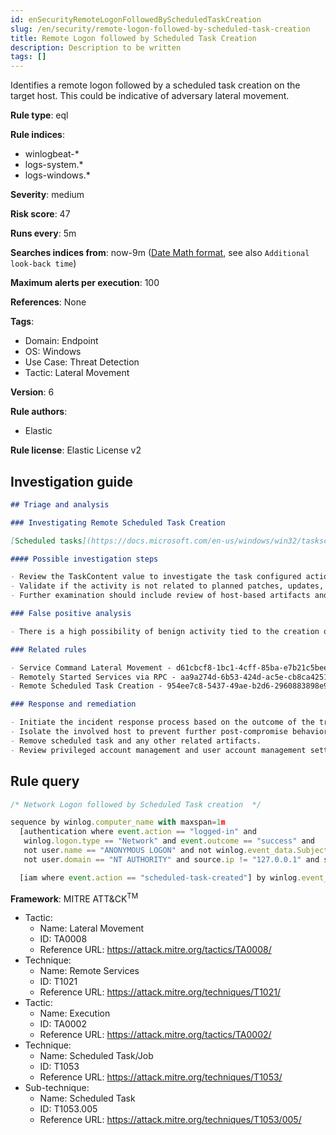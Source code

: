 ```yaml
---
id: enSecurityRemoteLogonFollowedByScheduledTaskCreation
slug: /en/security/remote-logon-followed-by-scheduled-task-creation
title: Remote Logon followed by Scheduled Task Creation
description: Description to be written
tags: []
---
```


<div id="remote-logon-followed-by-scheduled-task-creation"></div>

Identifies a remote logon followed by a scheduled task creation on the target host. This could be indicative of adversary lateral movement.

**Rule type**: eql

**Rule indices**: 

* winlogbeat-*
* logs-system.*
* logs-windows.*

**Severity**: medium

**Risk score**: 47

**Runs every**: 5m

**Searches indices from**: now-9m ([Date Math format](((ref))/common-options.html#date-math), see also <DocLink id="enSecurityRulesUiCreate" section="set-the-rules-schedule">`Additional look-back time`</DocLink>)

**Maximum alerts per execution**: 100

**References**: None

**Tags**: 

* Domain: Endpoint
* OS: Windows
* Use Case: Threat Detection
* Tactic: Lateral Movement

**Version**: 6

**Rule authors**: 

* Elastic

**Rule license**: Elastic License v2

## Investigation guide

```markdown
## Triage and analysis

### Investigating Remote Scheduled Task Creation

[Scheduled tasks](https://docs.microsoft.com/en-us/windows/win32/taskschd/about-the-task-scheduler) are a great mechanism for persistence and program execution. These features can be used remotely for a variety of legitimate reasons, but at the same time used by malware and adversaries. When investigating scheduled tasks that were set up remotely, one of the first steps should be to determine the original intent behind the configuration and to verify if the activity is tied to benign behavior such as software installation or any kind of network administrator work. One objective for these alerts is to understand the configured action within the scheduled task. This is captured within the registry event data for this rule and can be base64 decoded to view the value.

#### Possible investigation steps

- Review the TaskContent value to investigate the task configured action.
- Validate if the activity is not related to planned patches, updates, network administrator activity, or legitimate software installations.
- Further examination should include review of host-based artifacts and network logs from around when the scheduled task was created, on both the source and target machines.

### False positive analysis

- There is a high possibility of benign activity tied to the creation of remote scheduled tasks as it is a general feature within Windows and used for legitimate purposes for a wide range of activity. Any kind of context should be found to further understand the source of the activity and determine the intent based on the scheduled task's contents.

### Related rules

- Service Command Lateral Movement - d61cbcf8-1bc1-4cff-85ba-e7b21c5beedc
- Remotely Started Services via RPC - aa9a274d-6b53-424d-ac5e-cb8ca4251650
- Remote Scheduled Task Creation - 954ee7c8-5437-49ae-b2d6-2960883898e9

### Response and remediation

- Initiate the incident response process based on the outcome of the triage.
- Isolate the involved host to prevent further post-compromise behavior.
- Remove scheduled task and any other related artifacts.
- Review privileged account management and user account management settings. Consider implementing group policy object (GPO) policies to further restrict activity, or configuring settings that only allow administrators to create remote scheduled tasks.

```

## Rule query

```js
/* Network Logon followed by Scheduled Task creation  */

sequence by winlog.computer_name with maxspan=1m
  [authentication where event.action == "logged-in" and
   winlog.logon.type == "Network" and event.outcome == "success" and
   not user.name == "ANONYMOUS LOGON" and not winlog.event_data.SubjectUserName : "*$" and
   not user.domain == "NT AUTHORITY" and source.ip != "127.0.0.1" and source.ip !="::1"] by winlog.event_data.TargetLogonId

  [iam where event.action == "scheduled-task-created"] by winlog.event_data.SubjectLogonId

```

**Framework**: MITRE ATT&CK<sup>TM</sup>

* Tactic:
    * Name: Lateral Movement
    * ID: TA0008
    * Reference URL: https://attack.mitre.org/tactics/TA0008/
* Technique:
    * Name: Remote Services
    * ID: T1021
    * Reference URL: https://attack.mitre.org/techniques/T1021/
* Tactic:
    * Name: Execution
    * ID: TA0002
    * Reference URL: https://attack.mitre.org/tactics/TA0002/
* Technique:
    * Name: Scheduled Task/Job
    * ID: T1053
    * Reference URL: https://attack.mitre.org/techniques/T1053/
* Sub-technique:
    * Name: Scheduled Task
    * ID: T1053.005
    * Reference URL: https://attack.mitre.org/techniques/T1053/005/

